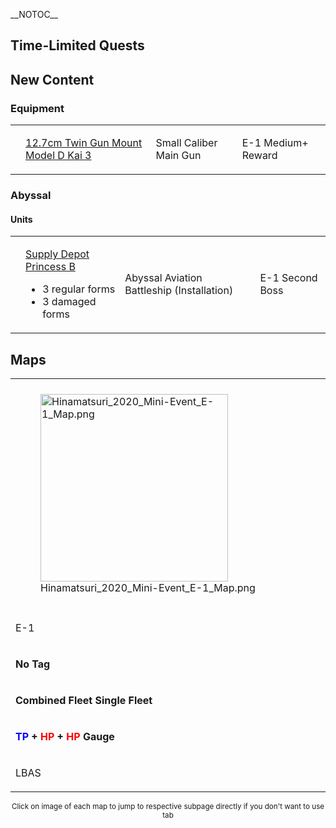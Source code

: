 __NOTOC__
{{Event/Infobox
|english = The Doll's Festival! Waves in the Offing
|japanese = 桃の節句！沖に立つ波
|romaji = Momo-no-sekku! Oki ni tatsu nami
|start = March 3rd 2020
|end = March 27th 2020
|scale = Tiny
|maps = 1
|duration = 3 Weeks
}}
<!--
==Information Update==
{{Section|no_clear=true}}
{{SectionEnd}}
-->
<!--
==[[Events#Difficulty Selection|Difficulty Selection]]==
{{Section|no_clear=true}}
{{:Partials/Difficulty Selection}}
{{SectionEnd}}
-->
==Time-Limited Quests==
{{Quest2|Seasonal|filterMatch=20Wi*|filterGroup=label}}
==New Content==
{{Section|no_clear=true}}
<!--
===Ships===
{| class="wikitable"
|{{ShipBattleCardKai|<name>}}
|[[<type>]]
|[[<name>]]
|<obtainable from>
|}
-->
===Equipment===
{| class="wikitable"
|{{EquipmentCardKai|12.7cm Twin Gun Mount Model D Kai 3|size=60px}}
|[[12.7cm Twin Gun Mount Model D Kai 3]]
|{{RedGunLight}} Small Caliber Main Gun
|E-1 Medium+ Reward
|}

===Abyssal===
====Units====
{| class="wikitable"
|{{ShipBattleCardKai|Supply Depot Princess B}}<br>{{ShipBattleCardKai|Supply Depot Princess B/Damaged}}
|[[Supply Depot Princess B]]
* 3 regular forms
* 3 damaged forms
|Abyssal Aviation Battleship (Installation)
|E-1 Second Boss
|}
<!--
====Equipment====
{| class="wikitable"
|[[File:<image>.png|60px]]
|[[<name>]]
|{{<icon>}} <type>
|<equipment of>
|}
{{SectionEnd}}
-->

==Maps==
{{Section|no_clear=true}}
{| align="center"
|colspan="1" style="text-align:center" width="600px"|<!--[[File:<event> Lock.png|600px]]-->
|-
|width="600px"|[[File:Hinamatsuri 2020 Mini-Event E-1 Map.png|300px|center|link=Hinamatsuri 2020 Mini-Event/E-1]]
|- style="height:20px;"
|style="background:#;"|
|- style="font-weight:bold; text-align:center; font-size:16px; height:20px; line-height:18px;"
|style="color:#;"|E-1
|- style="text-align:center; font-size:12px; font-weight:bold; height:20px; line-height:14px;"
|style="color:#;"|'''No Tag'''
|- style="text-align:center; font-size:12px; font-weight:bold; height:20px; line-height:14px;"
|'''Combined Fleet
Single Fleet'''
|- style="text-align:center; font-size:12px; height:20px; line-height:14px;"
|style="color:#;"|'''<span style="color:blue">TP</span> + <span style="color:red">HP</span> + <span style="color:red">HP</span> Gauge'''
|- style="text-align:center; font-size:12px; height:20px; line-height:14px;"
|LBAS
|}
<center><small>Click on image of each map to jump to respective subpage directly if you don't want to use tab</small></center>
{{SectionEnd}}
<!--
==Quick Notes==
{{Section|no_clear=true}}
===Event Drops===
{{:Template:Event_Drop}}
{{SectionEnd}}
==References==
{{Section|no_clear=true}}
<references />
{{SectionEnd}}
-->